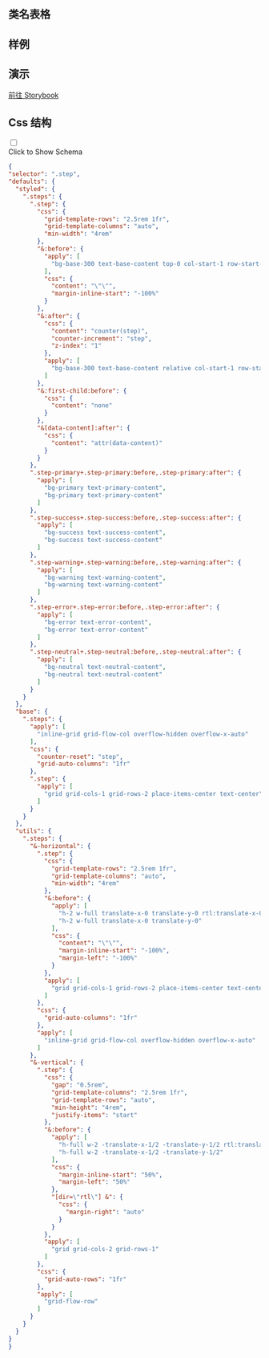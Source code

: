 
## 类名表格

<CssTable name="steps" />

## 样例

<Demo></Demo>

## 演示

[前往 Storybook](https://story.ui.icebreaker.top/?path=/docs/navigation-steps--docs)

## Css 结构
<div className="collapse">
<input type="checkbox" /> 
<div class="collapse-title px-0">
<span class="btn">Click to Show Schema</span>
</div>
<div class="collapse-content"> 

```json
{
"selector": ".step",
"defaults": {
  "styled": {
    ".steps": {
      ".step": {
        "css": {
          "grid-template-rows": "2.5rem 1fr",
          "grid-template-columns": "auto",
          "min-width": "4rem"
        },
        "&:before": {
          "apply": [
            "bg-base-300 text-base-content top-0 col-start-1 row-start-1 h-2 w-full transform"
          ],
          "css": {
            "content": "\"\"",
            "margin-inline-start": "-100%"
          }
        },
        "&:after": {
          "css": {
            "content": "counter(step)",
            "counter-increment": "step",
            "z-index": "1"
          },
          "apply": [
            "bg-base-300 text-base-content relative col-start-1 row-start-1 grid h-8 w-8 place-items-center place-self-center rounded-full"
          ]
        },
        "&:first-child:before": {
          "css": {
            "content": "none"
          }
        },
        "&[data-content]:after": {
          "css": {
            "content": "attr(data-content)"
          }
        }
      },
      ".step-primary+.step-primary:before,.step-primary:after": {
        "apply": [
          "bg-primary text-primary-content",
          "bg-primary text-primary-content"
        ]
      },
      ".step-success+.step-success:before,.step-success:after": {
        "apply": [
          "bg-success text-success-content",
          "bg-success text-success-content"
        ]
      },
      ".step-warning+.step-warning:before,.step-warning:after": {
        "apply": [
          "bg-warning text-warning-content",
          "bg-warning text-warning-content"
        ]
      },
      ".step-error+.step-error:before,.step-error:after": {
        "apply": [
          "bg-error text-error-content",
          "bg-error text-error-content"
        ]
      },
      ".step-neutral+.step-neutral:before,.step-neutral:after": {
        "apply": [
          "bg-neutral text-neutral-content",
          "bg-neutral text-neutral-content"
        ]
      }
    }
  },
  "base": {
    ".steps": {
      "apply": [
        "inline-grid grid-flow-col overflow-hidden overflow-x-auto"
      ],
      "css": {
        "counter-reset": "step",
        "grid-auto-columns": "1fr"
      },
      ".step": {
        "apply": [
          "grid grid-cols-1 grid-rows-2 place-items-center text-center"
        ]
      }
    }
  },
  "utils": {
    ".steps": {
      "&-horizontal": {
        ".step": {
          "css": {
            "grid-template-rows": "2.5rem 1fr",
            "grid-template-columns": "auto",
            "min-width": "4rem"
          },
          "&:before": {
            "apply": [
              "h-2 w-full translate-x-0 translate-y-0 rtl:translate-x-0",
              "h-2 w-full translate-x-0 translate-y-0"
            ],
            "css": {
              "content": "\"\"",
              "margin-inline-start": "-100%",
              "margin-left": "-100%"
            }
          },
          "apply": [
            "grid grid-cols-1 grid-rows-2 place-items-center text-center"
          ]
        },
        "css": {
          "grid-auto-columns": "1fr"
        },
        "apply": [
          "inline-grid grid-flow-col overflow-hidden overflow-x-auto"
        ]
      },
      "&-vertical": {
        ".step": {
          "css": {
            "gap": "0.5rem",
            "grid-template-columns": "2.5rem 1fr",
            "grid-template-rows": "auto",
            "min-height": "4rem",
            "justify-items": "start"
          },
          "&:before": {
            "apply": [
              "h-full w-2 -translate-x-1/2 -translate-y-1/2 rtl:translate-x-1/2",
              "h-full w-2 -translate-x-1/2 -translate-y-1/2"
            ],
            "css": {
              "margin-inline-start": "50%",
              "margin-left": "50%"
            },
            "[dir=\"rtl\"] &": {
              "css": {
                "margin-right": "auto"
              }
            }
          },
          "apply": [
            "grid grid-cols-2 grid-rows-1"
          ]
        },
        "css": {
          "grid-auto-rows": "1fr"
        },
        "apply": [
          "grid-flow-row"
        ]
      }
    }
  }
}
}
```

</div>
</div>